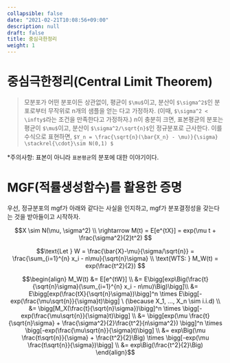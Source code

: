 ```yaml
---
collapsible: false
date: "2021-02-21T10:08:56+09:00"
description: null
draft: false
title: 중심극한정리
weight: 1
---
```


# 중심극한정리(Central Limit Theorem)
> 모분포가 어떤 분포이든 상관없이, 평균이 `$\mu$`이고, 분산이 `$\sigma^2$`인 분포로부터 무작위로 n개의 샘플을 얻는 다고 가정하자. (이때, `$\sigma^2 < \infty$`라는 조건을 만족한다고 가정하자.)
n이 충분히 크면, 표본평균의 분포는 평균이 `$\mu$`이고, 분산이 `$\sigma^2/\sqrt{n}$`인 정규분포로 근사한다.
이를 수식으로 표현하면, `$Y_n = \frac{\sqrt{n}(\bar{X_n} - \mu)}{\sigma} \stackrel{\cdot}\sim N(0,1) $`

*주의사항: 표본이 아니라 `표본평균`의 분포에 대한 이야기이다.

# MGF(적률생성함수)를 활용한 증명
우선, 정규분포의 mgf가 아래와 같다는 사실을 인지하고, mgf가 분포결정성을 갖는다는 것을 받아들이고 시작하자.

$$X \sim N(\mu, \sigma^2) \\
\rightarrow M(t) = E[e^{tX}] = exp(\mu t + \frac{\sigma^2}{2}t^2) $$

$$\text{Let } W = \frac{\bar{X}-\mu}{\sigma/\sqrt{n}} = \frac{\sum_{i=1}^{n} x_i - n\mu}{\sqrt{n}\sigma} \\
\text{WTS: } M_W(t) = exp(\frac{t^2}{2}) $$

$$\begin{align}
M_W(t) &= E[e^{tW}] \\
&= E\bigg[exp\Big(\frac{t}{\sqrt{n}\sigma}(\sum_{i=1}^{n} x_i - n\mu)\Big)\bigg]\\
&= E\bigg[exp(\frac{tX}{\sqrt{n}\sigma})\bigg]^n \times E\bigg[-exp(\frac{\mu\sqrt{n}}{\sigma}t)\bigg] \ (\because X_1, ..., X_n \sim i.i.d) \\
&= \bigg[M_X(\frac{t}{\sqrt{n}\sigma})\bigg]^n \times \bigg[-exp(\frac{\mu\sqrt{n}}{\sigma}t)\bigg] \\
&= \bigg[exp(\mu \frac{t}{\sqrt{n}\sigma} + \frac{\sigma^2}{2}\frac{t^2}{n\sigma^2}) \bigg]^n \times \bigg[-exp(\frac{\mu\sqrt{n}}{\sigma}t)\bigg] \\
&= exp\Big(\mu \frac{t\sqrt{n}}{\sigma} + \frac{t^2}{2}\Big) \times \bigg[-exp(\mu \frac{t\sqrt{n}}{\sigma})\bigg] \\
&= exp\Big(\frac{t^2}{2}\Big)
\end{align}$$